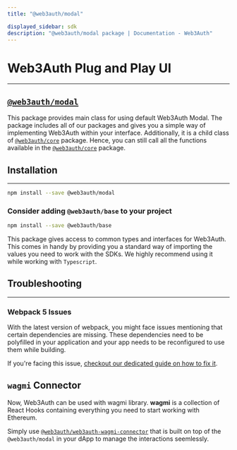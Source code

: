 ```yaml
---
title: "@web3auth/modal"

displayed_sidebar: sdk
description: "@web3auth/modal package | Documentation - Web3Auth"
---
```


# Web3Auth Plug and Play UI

---

## [`@web3auth/modal`](https://npmjs.com/package/@web3auth/modal)

This package provides main class for using default Web3Auth Modal. The package includes all of our packages and gives you a simple way of implementing
Web3Auth within your interface. Additionally, it is a child class of [`@web3auth/core`](/sdk/web/core) package. Hence, you can still call all the
functions available in the [`@web3auth/core`](/sdk/web/core) package.

## Installation

---

```bash npm2yarn
npm install --save @web3auth/modal
```

### Consider adding `@web3auth/base` to your project

```bash npm2yarn
npm install --save @web3auth/base
```

This package gives access to common types and interfaces for Web3Auth. This comes in handy by providing you a standard way of importing the values you
need to work with the SDKs. We highly recommend using it while working with `Typescript`.

## Troubleshooting

---

### Webpack 5 Issues

With the latest version of webpack, you might face issues mentioning that certain dependencies are missing. These dependencies need to be polyfilled
in your application and your app needs to be reconfigured to use them while building.

If you're facing this issue, [checkout our dedicated guide on how to fix it](/troubleshooting/webpack-issues).

## `wagmi` Connector

Now, Web3Auth can be used with wagmi library. **wagmi** is a collection of React Hooks containing everything you need to start working with Ethereum.

Simply use [`@web3auth/web3auth-wagmi-connector`](./wagmi-connector) that is built on top of the `@web3auth/modal` in your dApp to manage the
interactions seemlessly.
